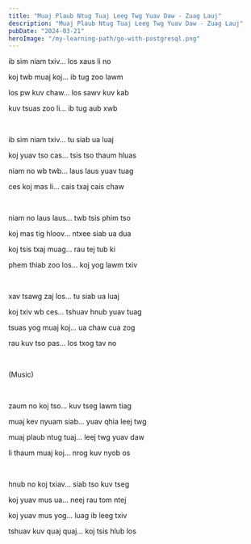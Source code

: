 ```yaml
---
title: "Muaj Plaub Ntug Tuaj Leeg Twg Yuav Daw - Zuag Lauj"
description: "Muaj Plaub Ntug Tuaj Leeg Twg Yuav Daw - Zuag Lauj"
pubDate: "2024-03-21"
heroImage: "/my-learning-path/go-with-postgresql.png"
---
```


ib sim niam txiv... los xaus li no

koj twb muaj koj... ib tug zoo lawm

los pw kuv chaw... los sawv kuv kab

kuv tsuas zoo li... ib tug aub xwb

<br />

ib sim niam txiv... tu siab ua luaj

koj yuav tso cas... tsis tso thaum hluas

niam no wb twb... laus laus yuav tuag

ces koj mas li... cais txaj cais chaw

<br />

niam no laus laus... twb tsis phim tso

koj mas tig hloov... ntxee siab ua dua

koj tsis txaj muag... rau tej tub ki

phem thiab zoo los... koj yog lawm txiv

<br />

xav tsawg zaj los... tu siab ua luaj

koj txiv wb ces... tshuav hnub yuav tuag

tsuas yog muaj koj... ua chaw cua zog

rau kuv tso pas... los txog tav no

<br />

(Music)

<br />

zaum no koj tso... kuv tseg lawm tiag

muaj kev nyuam siab... yuav qhia leej twg

muaj plaub ntug tuaj... leej twg yuav daw

li thaum muaj koj... nrog kuv nyob os

<br />

hnub no koj txiav... siab tso kuv tseg

koj yuav mus ua... neej rau tom ntej

koj yuav mus yog... luag ib leeg txiv

tshuav kuv quaj quaj... koj tsis hlub los
